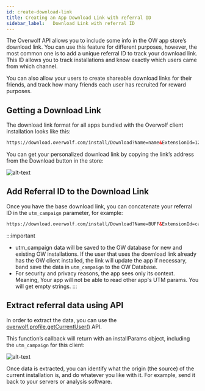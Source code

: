 ```yaml
---
id: create-download-link
title: Creating an App Download Link with referral ID
sidebar_label:   Download Link with referral ID
---
```


The Overwolf API allows you to include some info in the OW app store’s download link. You can use this feature for different purposes, however, the most common one is to add a unique referral ID to track your download link. This ID allows you to track installations and know exactly which users came from which channel.

You can also allow your users to create shareable download links for their friends, and track how many friends each user has recruited for reward purposes.

## Getting a Download Link

The download link format for all apps bundled with the Overwolf client installation looks like this:

```html
https://download.overwolf.com/install/Download?Name=name&ExtensionId=123123123123&Channel=website
```
You can get your personalized download link by copying the link’s address from the Download button in the store:

![alt-text](/assets/download-link-with-referralID/appstore-right-click.png)

## Add Referral ID to the Download Link

Once you have the base download link, you can concatenate your referral ID in the `utm_campaign` parameter, for example:

```html
https://download.overwolf.com/install/Download?Name=BUFF&ExtensionId=caboggillkkpgkiokbjmgldfkedbfnpkgadakcdl&Channel=website&utm_campaign=[REFERRAL_ID]
```

:::important
* utm_campaign data will be saved to the OW database for new and existing OW installations. If the user that uses the download link already has the OW client installed, the link will update the app if necessary, band save the data in `utm_campaign` to the OW Database.
* For security and privacy reasons, the app sees only its context. Meaning, Your app will not be able to read other app's UTM params. You will get empty strings.
:::

## Extract referral data using API

In order to extract the data, you can use the [overwolf.profile.getCurrentUser()](/api/profile#getcurrentusercallback) API.

This function’s callback will return with an installParams object, including the `utm_campaign` for this client:

![alt-text](/assets/download-link-with-referralID/console.png)

Once data is extracted, you can identify what the origin (the source) of the current installation is, and do whatever you like with it. For example, send it back to your servers or analysis software.